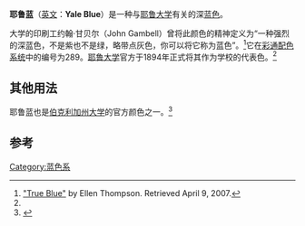{{Infobox color
|title=耶鲁蓝
|textcolor=#ffffff
|mod=hex
|0F4D92
}}

'''耶鲁蓝'''（[[英文|英文]]：'''Yale Blue'''）是一种与[[耶鲁大学|耶鲁大学]]有关的深[[蓝色|蓝色]]。

大学的印刷工约翰·甘贝尔（John Gambell）曾将此颜色的精神定义为“一种强烈的深蓝色，不是紫也不是绿，略带点灰色，你可以将它称为蓝色”。<ref name="True Blue">[http://www.yale.edu/tnj/35-2/endnotecontent.htm "True Blue"] {{Wayback|url=http://www.yale.edu/tnj/35-2/endnotecontent.htm |date=20090705095506 }} by Ellen Thompson. Retrieved April 9, 2007.</ref>它在[[彩通|彩通配色系统]]中的编号为289。[[耶鲁大学|耶鲁大学]]官方于1894年正式将其作为学校的代表色。<ref name="True Blue" />
==其他用法==
耶鲁蓝也是[[伯克利加州大学|伯克利加州大学]]的官方颜色之一。<ref name="cal">{{cite web | url=http://facultyguide.berkeley.edu/campuslife/faq_18.html | title=What are Cal’s official colors? | accessdate=2011-05-19 | deadurl=yes | archiveurl=https://web.archive.org/web/20070609101816/http://facultyguide.berkeley.edu/campuslife/faq_18.html | archivedate=2007-06-09 }}</ref>
==参考==
{{reflist}}
{{color-stub}}
[[Category:蓝色系|Category:蓝色系]]